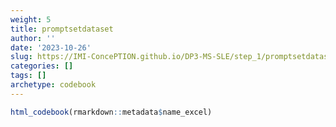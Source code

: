 ```yaml
---
weight: 5
title: promptsetdataset
author: ''
date: '2023-10-26'
slug: https://IMI-ConcePTION.github.io/DP3-MS-SLE/step_1/promptsetdataset
categories: []
tags: []
archetype: codebook
---
```


```r
html_codebook(rmarkdown::metadata$name_excel)
```
